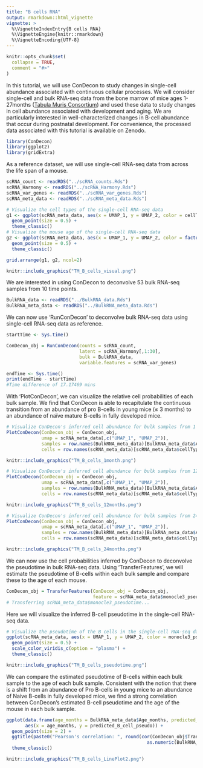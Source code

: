 ```yaml
---
title: "B cells RNA"
output: rmarkdown::html_vignette
vignette: >
  %\VignetteIndexEntry{B cells RNA}
  %\VignetteEngine{knitr::rmarkdown}
  %\VignetteEncoding{UTF-8}
---
```


```r
knitr::opts_chunk$set(
  collapse = TRUE,
  comment = "#>"
)
```


In this tutorial, we will use ConDecon to study changes in single-cell abundance associated with continuous cellular processes. We will consider single-cell and bulk RNA-seq data from the bone marrow of mice ages 1-27months ([Tabula Muris Consortium](https://doi.org/10.1038/s41586-020-2496-1)) and used these data to study changes in cell abundance associated with development and aging. We are particularly interested in well-characterized changes in B-cell abundance that occur during postnatal development. For convenience, the processed data associated with this tutorial is available on Zenodo.


```r
library(ConDecon)
library(ggplot2)
library(gridExtra)
```


As a reference dataset, we will use single-cell RNA-seq data from across the life span of a mouse. 

```r
scRNA_count <- readRDS("../scRNA_counts.Rds")
scRNA_Harmony <- readRDS("../scRNA_Harmony.Rds")
scRNA_var_genes <- readRDS("../scRNA_var_genes.Rds")
scRNA_meta_data <- readRDS("../scRNA_meta_data.Rds")
```

```r
# Visualize the cell types of the single-cell RNA-seq data
g1 <- ggplot(scRNA_meta_data, aes(x = UMAP_1, y = UMAP_2, color = cellType)) + 
  geom_point(size = 0.5) + 
  theme_classic()
# Visualize the mouse age of the single-cell RNA-seq data
g2 <- ggplot(scRNA_meta_data, aes(x = UMAP_1, y = UMAP_2, color = factor(as.character(Age_months), levels = c(3,18,24)))) + 
  geom_point(size = 0.5) + 
  theme_classic()

grid.arrange(g1, g2, ncol=2)
```
```r
knitr::include_graphics("TM_B_cells_visual.png")
```


We are interested in using ConDecon to deconvolve 53 bulk RNA-seq samples from 10 time points.

```r
BulkRNA_data <- readRDS("../BulkRNA_data.Rds")
BulkRNA_meta_data <- readRDS("../BulkRNA_meta_data.Rds")
```


We can now use 'RunConDecon' to deconvolve bulk RNA-seq data using single-cell RNA-seq data as reference.

```r
startTime <- Sys.time()

ConDecon_obj = RunConDecon(counts = scRNA_count, 
                           latent = scRNA_Harmony[,1:30], 
                           bulk = BulkRNA_data, 
                           variable.features = scRNA_var_genes)

endTime <- Sys.time()
print(endTime - startTime)
#Time difference of 17.17469 mins
```


With 'PlotConDecon', we can visualize the relative cell probabilities of each bulk sample. We find that ConDecon is able to recapitulate the continuous transition from an abundance of pro B-cells in young mice (≤ 3 months) to an abundance of naïve mature B-cells in fully developed mice.

```r
# Visualize ConDecon's inferred cell abundance for bulk samples from 1 month
PlotConDecon(ConDecon_obj = ConDecon_obj, 
             umap = scRNA_meta_data[,c("UMAP_1", "UMAP_2")], 
             samples = row.names(BulkRNA_meta_data)[BulkRNA_meta_data$Age_months == 1], 
             cells = row.names(scRNA_meta_data)[scRNA_meta_data$cellType %in% c("Pro_B_cells", "Immature_B_cells", "late pro-B cell", "Naive_B_cells", "Precursor_B_cells")])
```
```r
knitr::include_graphics("TM_B_cells_1month.png")
```

```r
# Visualize ConDecon's inferred cell abundance for bulk samples from 12 months
PlotConDecon(ConDecon_obj = ConDecon_obj, 
             umap = scRNA_meta_data[,c("UMAP_1", "UMAP_2")], 
             samples = row.names(BulkRNA_meta_data)[BulkRNA_meta_data$Age_months == 12], 
             cells = row.names(scRNA_meta_data)[scRNA_meta_data$cellType %in% c("Pro_B_cells", "Immature_B_cells", "late pro-B cell", "Naive_B_cells", "Precursor_B_cells")])
```
```r
knitr::include_graphics("TM_B_cells_12months.png")
```

```r
# Visualize ConDecon's inferred cell abundance for bulk samples from 24 months
PlotConDecon(ConDecon_obj = ConDecon_obj, 
             umap = scRNA_meta_data[,c("UMAP_1", "UMAP_2")], 
             samples = row.names(BulkRNA_meta_data)[BulkRNA_meta_data$Age_months == 24], 
             cells = row.names(scRNA_meta_data)[scRNA_meta_data$cellType %in% c("Pro_B_cells", "Immature_B_cells", "late pro-B cell", "Naive_B_cells", "Precursor_B_cells")])
```
```r
knitr::include_graphics("TM_B_cells_24months.png")
```


We can now use the cell probabilities inferred by ConDecon to deconvolve the pseudotime in bulk RNA-seq data. Using 'TransferFeatures', we will estimate the pseudotime of B-cells within each bulk sample and compare these to the age of each mouse.

```r
ConDecon_obj = TransferFeatures(ConDecon_obj = ConDecon_obj, 
                                feature = scRNA_meta_data$monocle3_pseudotime)
# Transferring scRNA_meta_data$monocle3_pseudotime... 
```

Here we will visualize the inferred B-cell pseudotime in the single-cell RNA-seq data.


```r
# Visualize the pseudotime of the B cells in the single-cell RNA-seq data
ggplot(scRNA_meta_data, aes(x = UMAP_1, y = UMAP_2, color = monocle3_pseudotime)) + 
  geom_point(size = 0.5) + 
  scale_color_viridis_c(option = "plasma") +
  theme_classic()
```
```r
knitr::include_graphics("TM_B_cells_pseudotime.png")
```

We can compare the estimated pseudotime of B-cells within each bulk sample to the age of each bulk sample. Consistent with the notion that there is a shift from an abundance of Pro B-cells in young mice to an abundance of Naive B-cells in fully developed mice, we find a strong correlation between ConDecon's estimated B-cell pseudotime and the age of the mouse in each bulk sample.


```r
ggplot(data.frame(age_months = BulkRNA_meta_data$Age_months, predicted_B_cell_pseudo = ConDecon_obj$TransferFeatures[1,]), 
       aes(x = age_months, y = predicted_B_cell_pseudo)) + 
  geom_point(size = 2) + 
  ggtitle(paste0("Pearson's correlation: ", round(cor(ConDecon_obj$TransferFeatures[1,], 
                                                    as.numeric(BulkRNA_meta_data$Age_months)), 2))) +
  theme_classic()
```
```r
knitr::include_graphics("TM_B_cells_LinePlot2.png")
```

